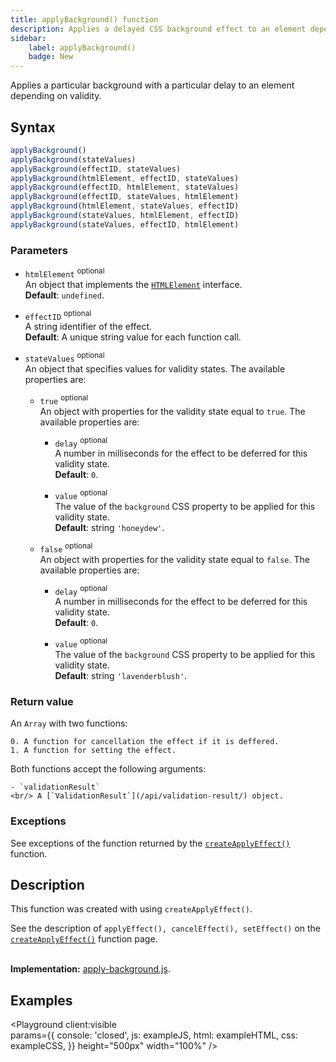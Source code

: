 ```yaml
---
title: applyBackground() function
description: Applies a delayed CSS background effect to an element depending on validity.
sidebar: 
    label: applyBackground()
    badge: New
---
```



Applies a particular background with a particular delay to an element depending on validity.

## Syntax

```js 
applyBackground()
applyBackground(stateValues)
applyBackground(effectID, stateValues)
applyBackground(htmlElement, effectID, stateValues)
applyBackground(effectID, htmlElement, stateValues)
applyBackground(effectID, stateValues, htmlElement)
applyBackground(htmlElement, stateValues, effectID)
applyBackground(stateValues, htmlElement, effectID)
applyBackground(stateValues, effectID, htmlElement)
```

### Parameters

- `htmlElement` <sup>optional</sup>
<br/> An object that implements the [`HTMLElement`](https://developer.mozilla.org/en-US/docs/Web/API/HTMLElement) interface.
<br/> **Default**: `undefined`.

- `effectID` <sup>optional</sup>
<br/> A string identifier of the effect.
<br/> **Default**: A unique string value for each function call.

- `stateValues` <sup>optional</sup>
<br/> An object that specifies values for validity states. The available properties are:

    - `true` <sup>optional</sup>
    <br/> An object with properties for the validity state equal to `true`. The available properties are:

        - `delay` <sup>optional</sup>
        <br/> A number in milliseconds for the effect to be deferred for this validity state.
        <br/> **Default**: `0`.
        
        - `value` <sup>optional</sup>
        <br/> The value of the `background` CSS property to be applied for this validity state.
        <br/> **Default**: string `'honeydew'`.

    - `false` <sup>optional</sup>
    <br/> An object with properties for the validity state equal to `false`. The available properties are:

        - `delay` <sup>optional</sup>
        <br/> A number in milliseconds for the effect to be deferred for this validity state.
        <br/> **Default**: `0`.
        
        - `value` <sup>optional</sup>
        <br/> The value of the `background` CSS property to be applied for this validity state.
        <br/> **Default**: string `'lavenderblush'`.

### Return value

An `Array` with two functions:

    0. A function for cancellation the effect if it is deffered.
    1. A function for setting the effect.

Both functions accept the following arguments:

    - `validationResult` 
    <br/> A [`ValidationResult`](/api/validation-result/) object. 

### Exceptions

See exceptions of the function returned by the [`createApplyEffect()`](/api/ui/helper-functions/create-apply-effect/#exceptions) function.

## Description

This function was created with using `createApplyEffect()`.

See the description of `applyEffect(), cancelEffect(), setEffect()` on the [`createApplyEffect()`](/api/ui/helper-functions/create-apply-effect/#description) function page.

<br/>**Implementation:** [apply-background.js](https://github.com/itihon/isomorphic-validation/blob/master/src/ui/apply-background.js).

## Examples

<Playground client:visible  
    params={{
        console: 'closed',
        js: exampleJS,
        html: exampleHTML,
        css: exampleCSS,
    }}
    height="500px"
    width="100%"
/>